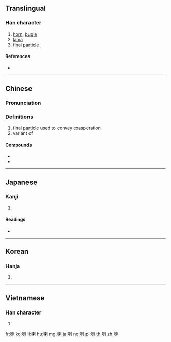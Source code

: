 {{character info/new}}
==Translingual==

===Han character===
{{Han char|rn=30|rad=口|as=09|sn=12|four=62000|canj=RDLN|ids=⿰口剌}}

# [[horn]], [[bugle]]
# [[lama]]
# final [[particle]]

====References====
* {{Han ref|kx=0197.270|dkj=03909|dj=0419.050|hdz=10651.060|uh=5587|ud=21895|bh=B3E2|bd=46050}}

----

==Chinese==
{{zh-forms}}

===Pronunciation===
{{zh-pron
|m=lǎ
|c=laa3,laa1
|h=pfs=
|md=
|mn=qz,xm,zz:la̍t/qz,xm,zz:la̍h/qz,xm,zz:la/tw:lá
|mn_note=la̍t - literary; la̍h - vernacular; la - vernacular (俗)
|w=
|mc=
|oc=
|cat=n
}}
{{zh-attn-split}}

===Definitions===
{{zh-hanzi}}

# final [[particle]] used to convey exasperation
# variant of {{zh-l|嘞}}

====Compounds====
* {{zh-l|喇沙}}<!-- lǎshā: La Salle, laksa -->
* {{zh-l|喇叭}}

----

==Japanese==

===Kanji===
{{ja-kanji|grade=|rs=口09}}

# {{defn|lang=ja|sort=口09}}

====Readings====
* {{ja-readings|goon=[[らち]] (rachi)|kanon=[[らつ]] (ratsu)|kanyoon=[[ら]] (ra)|kun=[[ものいう]] (monoiu)}}

----

==Korean==

===Hanja===
{{ko-hanja|hangeul=[[랄]], [[라]]|rv=ral, ra|mr=ral, ra}}

# {{defn|lang=ko|sort=口09}}

----

==Vietnamese==

===Han character===
{{vi-hantu|lạt|rs=口09}}

# {{defn|lang=vi}}

[[fr:喇]]
[[ko:喇]]
[[li:喇]]
[[hu:喇]]
[[mg:喇]]
[[ja:喇]]
[[no:喇]]
[[pl:喇]]
[[th:喇]]
[[zh:喇]]